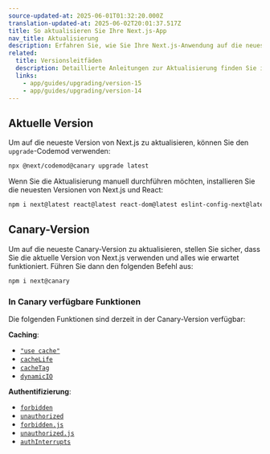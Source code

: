 ```yaml
---
source-updated-at: 2025-06-01T01:32:20.000Z
translation-updated-at: 2025-06-02T20:01:37.517Z
title: So aktualisieren Sie Ihre Next.js-App
nav_title: Aktualisierung
description: Erfahren Sie, wie Sie Ihre Next.js-Anwendung auf die neueste Version aktualisieren können.
related:
  title: Versionsleitfäden
  description: Detaillierte Anleitungen zur Aktualisierung finden Sie in den Versionsleitfäden.
  links:
    - app/guides/upgrading/version-15
    - app/guides/upgrading/version-14
---
```


## Aktuelle Version

Um auf die neueste Version von Next.js zu aktualisieren, können Sie den `upgrade`-Codemod verwenden:

```bash filename="Terminal"
npx @next/codemod@canary upgrade latest
```

Wenn Sie die Aktualisierung manuell durchführen möchten, installieren Sie die neuesten Versionen von Next.js und React:

```bash filename="Terminal"
npm i next@latest react@latest react-dom@latest eslint-config-next@latest
```

## Canary-Version

Um auf die neueste Canary-Version zu aktualisieren, stellen Sie sicher, dass Sie die aktuelle Version von Next.js verwenden und alles wie erwartet funktioniert. Führen Sie dann den folgenden Befehl aus:

```bash filename="Terminal"
npm i next@canary
```

### In Canary verfügbare Funktionen

Die folgenden Funktionen sind derzeit in der Canary-Version verfügbar:

**Caching**:

- [`"use cache"`](/docs/app/api-reference/directives/use-cache)
- [`cacheLife`](/docs/app/api-reference/functions/cacheLife)
- [`cacheTag`](/docs/app/api-reference/functions/cacheTag)
- [`dynamicIO`](/docs/app/api-reference/config/next-config-js/dynamicIO)

**Authentifizierung**:

- [`forbidden`](/docs/app/api-reference/functions/forbidden)
- [`unauthorized`](/docs/app/api-reference/functions/unauthorized)
- [`forbidden.js`](/docs/app/api-reference/file-conventions/forbidden)
- [`unauthorized.js`](/docs/app/api-reference/file-conventions/unauthorized)
- [`authInterrupts`](/docs/app/api-reference/config/next-config-js/authInterrupts)